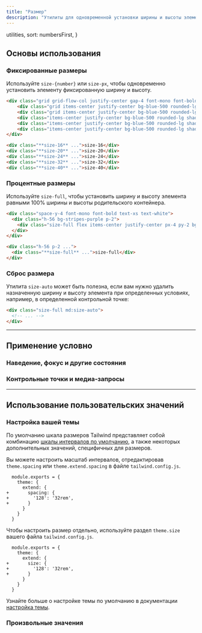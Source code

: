```yaml
---
title: "Размер"
description: "Утилиты для одновременной установки ширины и высоты элемента."
---
```



  utilities,
  sort: numbersFirst,
}

## Основы использования

### Фиксированные размеры

Используйте `size-{number}` или `size-px`, чтобы одновременно установить элементу фиксированную ширину и высоту.

```html {{ example: true }}
<div class="grid grid-flow-col justify-center gap-4 font-mono font-bold text-xs text-center text-white">
    <div class="grid items-center justify-center bg-blue-500 rounded-lg shadow-lg size-16">size-16</div>
    <div class="grid items-center justify-center bg-blue-500 rounded-lg shadow-lg size-20">size-20</div>
    <div class="items-center justify-center bg-blue-500 rounded-lg shadow-lg size-24 grid">size-24</div>
    <div class="items-center justify-center bg-blue-500 rounded-lg shadow-lg size-32 hidden sm:grid">size-32</div>
    <div class="items-center justify-center bg-blue-500 rounded-lg shadow-lg size-40 hidden md:grid">size-40</div>
</div>
```

```html
<div class="**size-16** ...">size-16</div>
<div class="**size-20** ...">size-20</div>
<div class="**size-24** ...">size-24</div>
<div class="**size-32** ...">size-32</div>
<div class="**size-40** ...">size-40</div>
```

### Процентные размеры

Используйте `size-full`, чтобы установить ширину и высоту элемента равными 100% ширины и высоты родительского контейнера.

```html {{ example: true }}
<div class="space-y-4 font-mono font-bold text-xs text-white">
  <div class="h-56 bg-stripes-purple p-2">
    <div class="size-full flex items-center justify-center px-4 py-2 bg-violet-500 rounded-lg shadow-lg">size-full</div>
  </div>
</div>
```

```html
<div class="h-56 p-2 ...">
  <div class="**size-full** ...">size-full</div>
</div>
```

### Сброс размера

Утилита `size-auto` может быть полезна, если вам нужно удалить назначенную ширину и высоту элемента при определенных условиях, например, в определенной контрольной точке:

```html
<div class="size-full md:size-auto">
  <!-- ... -->
</div>
```

---

## <Heading ignore>Применение условно</Heading>

### <Heading ignore>Наведение, фокус и другие состояния</Heading>

<HoverFocusAndOtherStates defaultClass="size-48" featuredClass="size-full" />

### <Heading ignore>Контрольные точки и медиа-запросы</Heading>

<BreakpointsAndMediaQueries defaultClass="size-48" featuredClass="size-full" />

---

## Использование пользовательских значений

### Настройка вашей темы

По умолчанию шкала размеров Tailwind представляет собой комбинацию [шкалы интервалов по умолчанию](/docs/customizing-spacing#default-spacing-scale), а также некоторых дополнительных значений, специфичных для размеров.

Вы можете настроить масштаб интервалов, отредактировав `theme.spacing` или `theme.extend.spacing` в файле `tailwind.config.js`.

```diff-js {{ filename: 'tailwind.config.js' }}
  module.exports = {
    theme: {
      extend: {
+       spacing: {
+         '128': '32rem',
+       }
      }
    }
  }
```

Чтобы настроить размер отдельно, используйте раздел `theme.size` вашего файла `tailwind.config.js`.

```diff-js {{ filename: 'tailwind.config.js' }}
  module.exports = {
    theme: {
      extend: {
+       size: {
+         '128': '32rem',
+       }
      }
    }
  }
```

Узнайте больше о настройке темы по умолчанию в документации [настройка темы](/docs/theme#customizing-the-default-theme).

### Произвольные значения

<ArbitraryValues property="size" featuredClass="size-[32rem]" />
